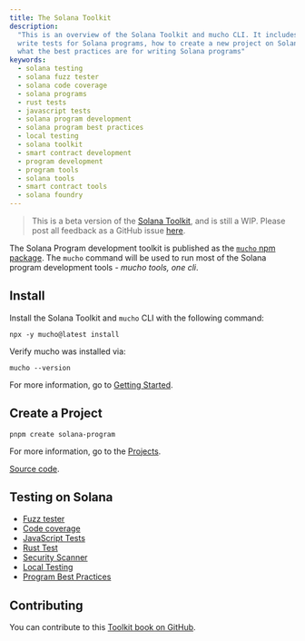 ```yaml
---
title: The Solana Toolkit
description:
  "This is an overview of the Solana Toolkit and mucho CLI. It includes how to
  write tests for Solana programs, how to create a new project on Solana, and
  what the best practices are for writing Solana programs"
keywords:
  - solana testing
  - solana fuzz tester
  - solana code coverage
  - solana programs
  - rust tests
  - javascript tests
  - solana program development
  - solana program best practices
  - local testing
  - solana toolkit
  - smart contract development
  - program development
  - program tools
  - solana tools
  - smart contract tools
  - solana foundry
---
```


> This is a beta version of the [Solana Toolkit](/docs/toolkit/), and is
> still a WIP. Please post all feedback as a GitHub issue
> [here](https://github.com/solana-foundation/developer-content/issues/new?title=%5Btoolkit%5D%20).

The Solana Program development toolkit is published as the
[`mucho` npm package](https://www.npmjs.com/package/mucho). The `mucho` command
will be used to run most of the Solana program development tools - _mucho tools,
one cli_.

## Install

Install the Solana Toolkit and `mucho` CLI with the following command:

```shell
npx -y mucho@latest install
```

Verify mucho was installed via:

```shell
mucho --version
```

For more information, go to [Getting Started](/docs/toolkit/getting-started).

## Create a Project

```shell
pnpm create solana-program
```

For more information, go to the [Projects](/docs/toolkit/projects/overview).

[Source code](https://github.com/solana-program/create-solana-program).

## Testing on Solana

- [Fuzz tester](/docs/toolkit/test-suite/fuzz-tester)
- [Code coverage](/docs/toolkit/test-suite/code-coverage)
- [JavaScript Tests](/docs/toolkit/test-suite/js-test)
- [Rust Test](/docs/toolkit/test-suite/rust-tests)
- [Security Scanner](/docs/toolkit/test-suite/security-scanner)
- [Local Testing](/docs/toolkit/local-validator)
- [Program Best Practices](/docs/toolkit/best-practices)

## Contributing

You can contribute to this
[Toolkit book on GitHub](https://github.com/solana-foundation/developer-content/tree/main/docs/toolkit).
